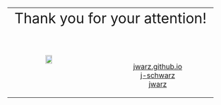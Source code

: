 # {.center .center-x data-state="hide-menubar"}
<style>
.table-text {
  text-align: center !important;
  font-size: 2em;
  padding-bottom: 1em !important;
}
.row-bottom {
  text-align: center !important;
  padding-top: 2em !important;
}
</style>
<table width = "100%">
<tbody>
  <tr>
    <td colspan="2" class="table-text">Thank you for your attention!</td>
  </tr>
  <tr >
    <td class = "row-bottom" style = "vertical-align: baseline; width = 40%">
      <img src = "https://raw.githubusercontent.com/jwarz/jwarz.github.io/main/img/no-frill.png" class = "picture" style="vertical-align: middle; horizontal-align: right; width: 30%; height: auto;" />
    </td>
    <td class = "row-bottom" style = "vertical-align: middle;" width = "60%">
      <ul style = "list-style:none;">
        <li><a href = "https://jwarz.github.io/" target = "_blank"><i class = "fas fa-home"></i> jwarz.github.io</a></li>
        <li><a href = "https://www.linkedin.com/in/j-schwarz/" target = "_blank"><i class = "fab fa-linkedin"></i> j-schwarz</a></li>
        <li><a href = "https://github.com/jwarz/" target = "_blank"><i class = "fab fa-github"></i> jwarz</a></li>
      </ul>
    </td>
  </tr>
</tbody>
</table>